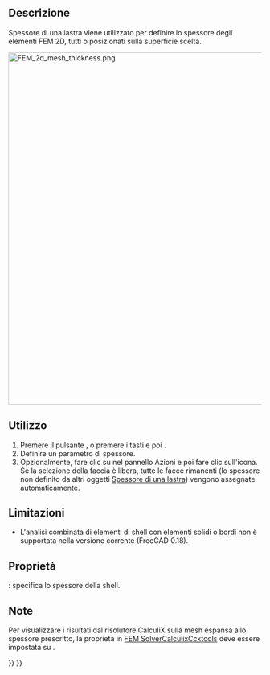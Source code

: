 <languages/>

<div class="mw-translate-fuzzy">
{{Docnav/it
|[[FEM_ElementRotation1D/it|Rotazione di una trave]]
|[[FEM_ElementFluid1D/it|Sezione del fluido per flusso 1D]]
|[[FEM_Workbench/it|FEM]]
|IconL=Fem-beam-rotation.svg
|IconC=Workbench_FEM.svg
|IconR=FEM_ElementFluid1D.png
}}
</div>

<div class="mw-translate-fuzzy">
{{GuiCommand/it
|Name=FEM_ElementGeometry2D
|Name/it=FEM ElementGeometry2D
|MenuLocation=Model → Spessore di una lastra
|Workbenches=[[FEM_Workbench/it|FEM]]
|Shortcut={{KEY|C}} {{KEY|S}}
|SeeAlso=[[FEM_tutorial/it|FEM tutorial]]
}}
</div>

<span id="Description"></span>
==Descrizione==

<div class="mw-translate-fuzzy">
Spessore di una lastra viene utilizzato per definire lo spessore degli elementi FEM 2D, tutti o posizionati sulla superficie scelta.
</div>

[[Image:FEM_2d_mesh_thickness.png|700px]]
{{Caption|2D mesh (on the left) and its expansion to solid elements done internally by CalculiX based on the specified thickness (on the right)}}

<span id="Usage"></span>
==Utilizzo==

<div class="mw-translate-fuzzy">
# Premere il pulsante {{Button|[[Image:FEM_ElementGeometry2D.png|32px]] [[FEM_ElementGeometry2D/it|Spessore di una lastra]]}}, o premere i tasti {{KEY|C}} e poi {{KEY|S}}.
# Definire un parametro di spessore.
# Opzionalmente, fare clic su {{incode|Aggiungi}} nel pannello Azioni e poi fare clic sull'icona. Se la selezione della faccia è libera, tutte le facce rimanenti (lo spessore non definito da altri oggetti [[FEM ElementGeometry2D/it|Spessore di una lastra]]) vengono assegnate automaticamente.
</div>

<span id="Limitations"></span>
==Limitazioni==

<div class="mw-translate-fuzzy">
* L'analisi combinata di elementi di shell con elementi solidi o bordi non è supportata nella versione corrente (FreeCAD 0.18).
</div>

<span id="Properties"></span>
==Proprietà==

<div class="mw-translate-fuzzy">
{{PropertyData|Thickness}}: specifica lo spessore della shell.
</div>

<span id="Notes"></span>
==Note==

<div class="mw-translate-fuzzy">
Per visualizzare i risultati dal risolutore CalculiX sulla mesh espansa allo spessore prescritto, la proprietà {{incode|Beam Shell Result Output 3D}} in [[FEM_SolverCalculixCcxtools/it|FEM SolverCalculixCcxtools]] deve essere impostata su {{incode|True}}.
</div>


<div class="mw-translate-fuzzy">
{{Docnav/it
|[[FEM_ElementRotation1D/it|Rotazione di una trave]]
|[[FEM_ElementFluid1D/it|Sezione del fluido per flusso 1D]]
|[[FEM_Workbench/it|FEM]]
|IconL=Fem-beam-rotation.svg
|IconC=Workbench_FEM.svg
|IconR=FEM_ElementFluid1D.png
}}
</div>

{{FEM Tools navi{{#translation:}}}}
{{Userdocnavi{{#translation:}}}}
